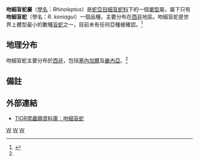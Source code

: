 {{Speciesbox 
| taxon = Rhinoleptus koniagui
| binomial_authority = Villiers，1956
| synonyms = * ''Rhinoleptus'' - Orejas-Miranda、Roux-Estève & Guibé（1970
----
* ''Typhlops koniagui'' - Villiers，1956
* ''Leptotyphlops koniagui'' - Guibé、Roux-Estève & Villiers，1967
* ''Rhinoleptus koniagui'' - Orejas-Miranda、Roux-Estève & Guibé，1970<ref name="McD99">McDiarmid RW、Campbell JA、Touré T：《Snake Species of the World: A Taxonomic and Geographic Reference, vol. 1》頁511，Herpetologists' League，1999年。ISBN 1-893777-00-6</ref>}}

'''吻細盲蛇屬'''（[[學名|學名]]：''Rhinoleptus''）是[[蛇亞目|蛇亞目]][[細盲蛇科|細盲蛇科]]下的一個[[單型|單型]]屬，屬下只有'''吻細盲蛇'''（學名：''R. koniagui''）一個品種，主要分布在[[西非|西非]]地區。吻細盲蛇是世界上體型最小的數種[[盲蛇|盲蛇]]之一，目前未有任何亞種被確認。<ref name="ITIS">{{ITIS|ID=209595|taxon=''Rhinoleptus''|year=2007|date=29 August}}</ref>

==地理分布==
吻細盲蛇主要分布於[[西非|西非]]，包括[[塞內加爾|塞內加爾]]及[[畿內亞|畿內亞]]。<ref name="McD99"/>

==備註==
{{reflist}}

==外部連結==
* {{en}}[http://reptile-database.reptarium.cz/species.php?genus=Rhinoleptus&species=koniagui TIGR爬蟲類資料庫：吻細盲蛇]
{{Taxonbar|from=Q507038}}

[[Category:吻細盲蛇属|W]]
[[Category:細盲蛇科|W]]
[[Category:_1956年描述的动物|W]]